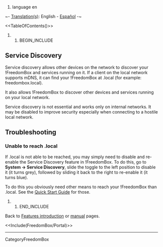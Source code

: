 #language en

~- [[DebianWiki/EditorGuide#translation|Translation(s)]]: English - [[es/FreedomBox/Manual/ServiceDiscovery|Español]] -~

<<TableOfContents()>>

## BEGIN_INCLUDE

== Service Discovery ==

Service discovery allows other devices on the network to discover your !FreedomBox and services running on it. If a client on the local network supports mDNS, it can find your !FreedomBox at <hostname>.local (for example: freedombox.local).

It also allows !FreedomBox to discover other devices and services running on your local network.   

Service discovery is not essential and works only on internal networks. It may be disabled to improve security especially when connecting to a hostile local network.

== Troubleshooting ==

=== Unable to reach <hostname>.local ===

If <hostname>.local is not able to be reached, you may simply need to disable and re-enable the Service Discovery feature in !FreedomBox.
To do this, go to '''System -> Service Discovery''', slide the toggle to the left position to disable it (it turns grey), followed by sliding it back to the right to re-enable it (it turns blue).

To do this you obviously need other means to reach your !FreedomBox than <hostname>.local. See the [[FreedomBox/Manual/QuickStart|Quick Start Guide]] for those.

## END_INCLUDE

Back to [[FreedomBox/Features|Features introduction]] or [[FreedomBox/Manual|manual]] pages.


<<Include(FreedomBox/Portal)>>

----
CategoryFreedomBox
